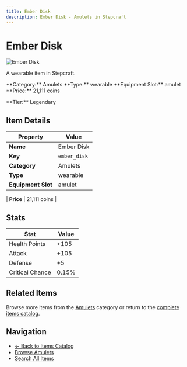 ```yaml
---
title: Ember Disk
description: Ember Disk - Amulets in Stepcraft
---
```


# Ember Disk

<div className="flex items-start gap-6 mb-8">
  <div className="flex-shrink-0">
    <img src="/assets/resources/trinketry/amulets/ember_disk.png" alt="Ember Disk" className="w-24 h-24 border rounded-lg" />
  </div>
  <div className="flex-1">
    <div className="space-y-2">
      <p className="text-lg text-muted-foreground">A wearable item in Stepcraft.</p>
      <div className="flex flex-wrap gap-4 text-sm">
        <span className="px-2 py-1 bg-blue-100 dark:bg-blue-900 rounded-md">
          **Category:** Amulets
        </span>
        <span className="px-2 py-1 bg-green-100 dark:bg-green-900 rounded-md">
          **Type:** wearable
        </span>
        <span className="px-2 py-1 bg-purple-100 dark:bg-purple-900 rounded-md">
          **Equipment Slot:** amulet
        </span>
        <span className="px-2 py-1 bg-yellow-100 dark:bg-yellow-900 rounded-md">
          **Price:** 21,111 coins
        </span>
      </div>
      <p className="text-sm font-medium">**Tier:** Legendary</p>
    </div>
  </div>
</div>

## Item Details

| Property | Value |
|----------|-------|
| **Name** | Ember Disk |
| **Key** | `ember_disk` |
| **Category** | Amulets |
| **Type** | wearable |
| **Equipment Slot** | amulet |

| **Price** | 21,111 coins |


## Stats

| Stat | Value |
|------|-------|
| Health Points | +105 |
| Attack | +105 |
| Defense | +5 |
| Critical Chance | 0.15% |

## Related Items

Browse more items from the [Amulets](/items#amulets) category or return to the [complete items catalog](/items).

## Navigation

- [← Back to Items Catalog](/items)
- [Browse Amulets](/items#amulets)
- [Search All Items](/items)
